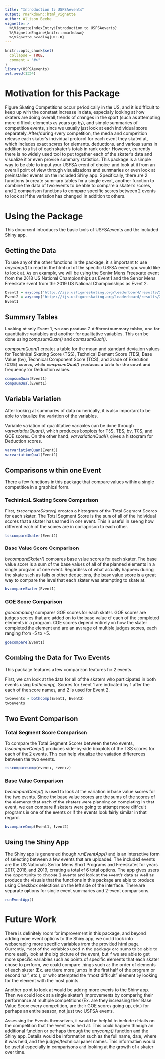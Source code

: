 ```yaml
---
title: "Introduction to USFSAevents"
output: rmarkdown::html_vignette
author: Allison Beebe
vignette: >
  %\VignetteIndexEntry{Introduction to USFSAevents}
  %\VignetteEngine{knitr::rmarkdown}
  %\VignetteEncoding{UTF-8}
---
```


```r
knitr::opts_chunk$set(
  collapse = TRUE,
  comment = "#>"
)
library(USFSAevents)
set.seed(1234)
```

Motivation for this Package
===========================

Figure Skating Competitions occur periodically in the US, and it is difficult to keep up with the constant increase in data, especially looking at how skaters are doing overall, trends of changes in the sport (such as attempting more difficult elements as years go by), and simple summaries of competition events, since we usually just look at each individual score separately. After/during every competition, the media and competition release each skater's individual protocol for each event they skated at, which includes exact scores for elements, deductions, and various sums in addition to a list of each skater's totals in rank order. However, currently there is no widely used tool to put together each of the skater's data and visualize it or even provide summary statistics. This package is a simple way to be able to input your USFSA event of choice, and look at it from an overall point of view through visualizations and summaries or even look at preinstalled events on the included Shiny app. Specifically, there are 2 functions to create summary tables for a single event, another function to combine the data of two events to be able to compare a skater's scores, and 2 comparison functions to compare specific scores between 2 events to look at if the variation has changed, in addition to others.


Using the Package
==================

This document introduces the basic tools of USFSAevents and the included Shiny app.

Getting the Data
-----------------

To use any of the other functions in the package, it is important to use *anycomp()* to
read in the html url of the specific USFSA event you would like to look at. As en example, we will be using the Senior Mens Freeskate event from the 2018 US National Championships as Event 1 and the Senior Mens Freeskate event from the 2019 US National Championships as Event 2. 

```r
Event1 = anycomp('https://ijs.usfigureskating.org/leaderboard/results/2018/26192/SEGM036.html')
Event2 = anycomp('https://ijs.usfigureskating.org/leaderboard/results/2019/27958/SEGM040.html')
Event1
```

Summary Tables
--------------

Looking at only Event 1, we can produce 2 different summary tables, one for quantitative variables and another for qualitative variables. This can be done using *compsumQuan()* and *compsumQual()*. 

*compsumQuan()* creates a table for the mean and standard deviation values for Techinical Skating Score (TSS), Technical Element Score (TES), Base Value (bv), Technical Component Score (TCS), and Grade of Execution (GOE) scores, while *compsumQual()* produces a table for the count and frequency for Deduction values.

```r
compsumQuan(Event1)
compsumQual(Event1)
```

Variable Variation
------------------

After looking at summaries of data numerically, it is also important to be able to visualize the variation of the variables.

Variable variation of quantitative variables can be done through *varvariationQuan()*, which produces boxplots for TSS, TES, bv, TCS, and GOE scores. On the other hand, *varvariationQual()*, gives a histogram for Deduction scores.

```r
varvariationQuan(Event1)
varvariationQual(Event1)
```


Comparisons within one Event
----------------------------

There a few functions in this package that compare values within a single competition in a graphical form. 

### TechinicaL Skating Score Comparison
First, *tsscompareSkater()* creates a histogram of the Total Segment Scores for each skater. The Total Segment Score is the sum of all of the individual scores that a skater has earned in one event. This is useful in seeing how different each of the scores are in comaprison to each other. 

```r
tsscompareSkater(Event1)
```

### Base Value Score Comparison
*bvcompareSkater()* compares base value scores for each skater. The base value score is a sum of the base values of all of the planned elements in a single program of one event. Regardless of what actually happens during the skate such as falls or other deductions, the base value score is a great way to compare the level that each skater was attempting to skate at. 

```r
bvcompareSkater(Event1)
```

### GOE Score Comparison
*goecompare()* compares GOE scores for each skater. GOE scores are judges scores that are added on to the base value of each of the completed elements in a program. GOE scores depend entirely on how the skater completed the element and are an average of multiple judges scores, each ranging from -5 to +5.

```r
goecompare(Event1)
```

Combing the Data for Two Events
-------------------------------

This package features a few comparison features for 2 events. 

First, we can look at the data for all of the skaters who participated in both events using *bothcomp()*. Scores for Event 1 are indicated by 1 after the each of the score names, and 2 is used for Event 2.

```r
twoevents = bothcomp(Event1, Event2)
twoevents
```

Two Event Comparison
--------------------

### Total Segment Score Comparison
To compare the Total Segment Scores between the two events, *tsscompareComp()* produces side-by-side boxplots of the TSS scores for each of the 2 events. This can help visualize the variation differences between the two events.

```r
tsscompareComp(Event1, Event2)
```

### Base Value Comparison
*bvcompareComp()* is used to look at the variation in base value scores for the two events. Since the base value scores are the sums of the scores of the elements that each of the skaters were planning on completing in that event, we can compare if skaters were going to attempt more difficult programs in one of the events or if the events look fairly similar in that regard. 

```r
bvcompareComp(Event1, Event2)
```

Using the Shiny App
-------------------

The Shiny app is generated though *runEventApp()* and is an interactive form of selecting between a few events that are uploaded. The included events are the US Nationals Senior Mens Short Programs and Freeskates for years 2017, 2018, and 2019, creating a total of 6 total options. 
The app gives users the opportunity to choose 2 events and look at the event's data as well as produce the visuals that the functions in this package are able to produce using Checkbox selections on the left side of the interface. There are separate options for single event summaries and 2-event comparisons.


```r
runEventApp()
```

Future Work
===========

There is definitely room for improvement in this package, and beyond adding more event options to the Shiny app, we could look into webscraping more specific variables from the provided html page. Currently, most of the variables used in the package are sums to be able to more easily look at the big picture of the event, but if we are able to get more specific variables such as points of specific elements that each skater chose to perform, we could compare things such as the order of elements of each skater (Ex. are there more jumps in the first half of the program or second half, etc.), or who attempted the "most difficult" element by looking for the element with the most points.

Another point to look at would be adding more events to the Shiny app. Then we could look at a single skater's improvements by comparing their performance at multiple competitions (Ex. are they increasing their Base Value Score every competition, are their GOE scores going up, etc.) for perhaps an entire season, not just two USFSA events.

Assessing the Events themselves, it would be helpful to include details on the competition that the event was held at. This could happen through an additional function or perhaps through the *anycomp()* function and the Shiny app. Details would be information such as the full name, date, where it was held, and the judges/technical panel names. This information would be useful especially in comparisons and looking at the growth of a skater over time.
